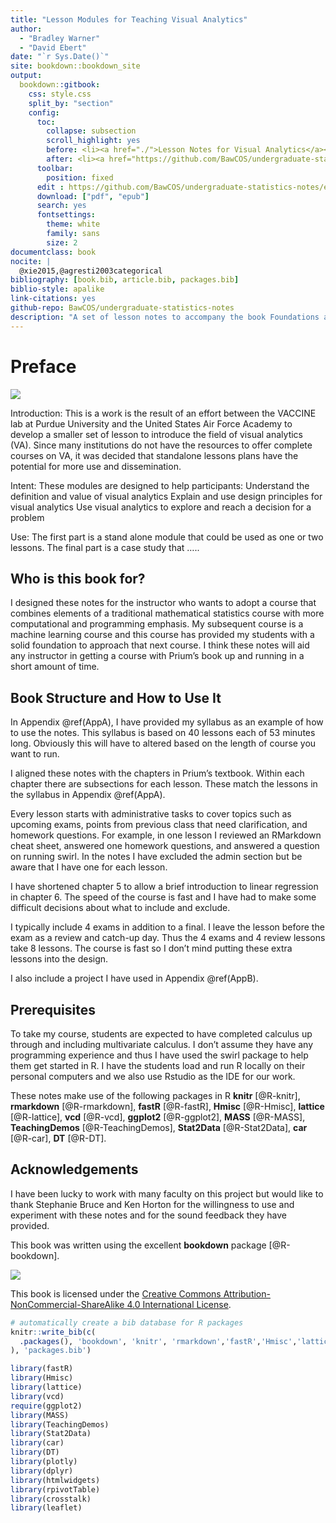 ```yaml
--- 
title: "Lesson Modules for Teaching Visual Analytics"
author: 
  - "Bradley Warner"
  - "David Ebert"
date: "`r Sys.Date()`"
site: bookdown::bookdown_site
output: 
  bookdown::gitbook:
    css: style.css
    split_by: "section"
    config:
      toc:
        collapse: subsection
        scroll_highlight: yes
        before: <li><a href="./">Lesson Notes for Visual Analytics</a></li>
        after: <li><a href="https://github.com/BawCOS/undergraduate-statistics-notes" target="blank">Published with bookdown</a></li>
      toolbar:
        position: fixed
      edit : https://github.com/BawCOS/undergraduate-statistics-notes/edit/master/%s
      download: ["pdf", "epub"]
      search: yes
      fontsettings:
        theme: white
        family: sans
        size: 2
documentclass: book
nocite: | 
  @xie2015,@agresti2003categorical
bibliography: [book.bib, article.bib, packages.bib]
biblio-style: apalike
link-citations: yes
github-repo: BawCOS/undergraduate-statistics-notes
description: "A set of lesson notes to accompany the book Foundations and Application of Statistics: An Introduction Using R by Randall Pruim.  This is for a one semester course and does not use the entire book."
---
```


# Preface {-}

![](Cover3.jpg)  


Introduction:  This is a work is the result of an effort between the VACCINE lab at Purdue University and the United States Air Force Academy to develop a smaller set of lesson to introduce the field of visual analytics (VA).  Since many institutions do not have the resources to offer complete courses on VA, it was decided that standalone lessons plans have the potential for more use and dissemination.   

Intent:  These modules are designed to help participants:
Understand the definition and value of visual analytics
Explain and use design principles for visual analytics
Use visual analytics to explore and reach a decision for a problem

Use:  The first part is a stand alone module that could be used as one or two lessons.  The final part is a case study that …..


## Who is this book for?

I designed these notes for the instructor who wants to adopt a course that combines elements of a traditional mathematical statistics course with more computational and programming emphasis.  My subsequent course is a machine learning course and this course has provided my students with a solid foundation to approach that next course.  I think these notes will aid any instructor in getting a course with Prium's book up and running in a short amount of time.

## Book Structure and How to Use It

In Appendix \@ref(AppA), I have provided my syllabus as an example of how to use the notes.  This syllabus is based on 40 lessons each of 53 minutes long.  Obviously this will have to altered based on the length of course you want to run.

I aligned these notes with the chapters in Prium's textbook.  Within each chapter there are subsections for each lesson.  These match the lessons in the syllabus in Appendix \@ref(AppA).

Every lesson starts with administrative tasks to cover topics such as upcoming exams, points from previous class that need clarification, and homework questions.  For example, in one lesson I reviewed an RMarkdown cheat sheet, answered one homework questions, and answered a question on running swirl. In the notes I have excluded the admin section but be aware that I have one for each lesson.

I have shortened chapter 5 to allow a brief introduction to linear regression in chapter 6.  The speed of the course is fast and I have had to make some difficult decisions about what to include and exclude.

I typically include 4 exams in addition to a final.  I leave the lesson before the exam as a review and catch-up day.  Thus the 4 exams and 4 review lessons take 8 lessons.  The course is fast so I don't mind putting these extra lessons into the design.

I also include a project I have used in Appendix \@ref(AppB).

## Prerequisites

To take my course, students are expected to have completed calculus up through and including multivariate calculus.  I don't assume they have any programming experience and thus I have used the swirl package to help them get started in R.  I have the students load and run R locally on their personal computers and we also use Rstudio as the IDE for our work.

These notes make use of the following packages in R **knitr** [@R-knitr], **rmarkdown** [@R-rmarkdown], **fastR** [@R-fastR], **Hmisc** [@R-Hmisc], **lattice** [@R-lattice], **vcd** [@R-vcd], **ggplot2** [@R-ggplot2], **MASS** [@R-MASS], **TeachingDemos** [@R-TeachingDemos], **Stat2Data** [@R-Stat2Data], **car** [@R-car], **DT** [@R-DT].

## Acknowledgements 

I have been lucky to work with many faculty on this project but would like to thank Stephanie Bruce and Ken Horton for the willingness to use and experiment with these notes and for the sound feedback they have provided.  

This book was written using the excellent **bookdown** package [@R-bookdown].

![](./by-nc-sa.png)  

This book is licensed under the [Creative Commons Attribution-NonCommercial-ShareAlike 4.0 International License](http://creativecommons.org/licenses/by-nc-sa/4.0/).

```r
# automatically create a bib database for R packages
knitr::write_bib(c(
  .packages(), 'bookdown', 'knitr', 'rmarkdown','fastR','Hmisc','lattice','vcd','ggplot2','MASS','TeachingDemos','Stat2Data','car','DT'
), 'packages.bib')
```

```r
library(fastR)
library(Hmisc)
library(lattice)
library(vcd)
require(ggplot2)
library(MASS)
library(TeachingDemos)
library(Stat2Data)
library(car)
library(DT)
library(plotly)
library(dplyr)
library(htmlwidgets)
library(rpivotTable)
library(crosstalk)
library(leaflet)
```

